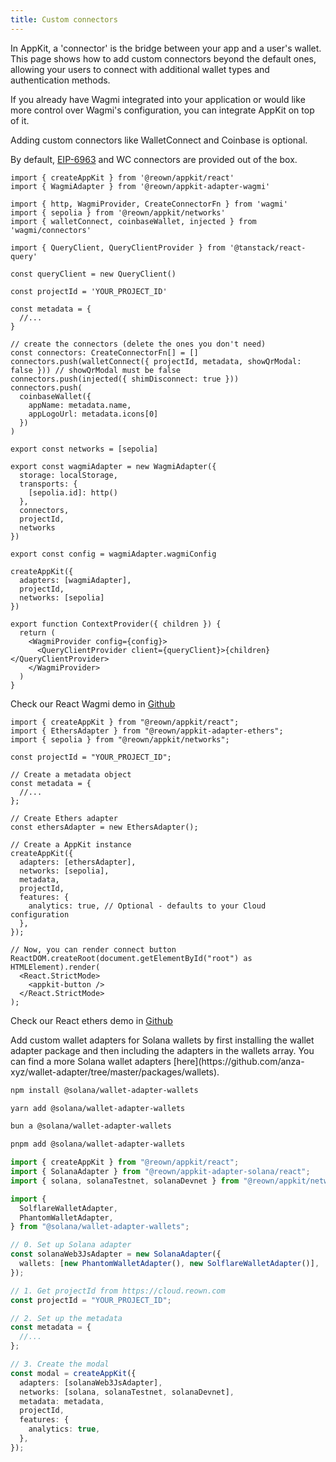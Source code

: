 ```yaml
---
title: Custom connectors
---
```


In AppKit, a 'connector' is the bridge between your app and a user's wallet. This page shows how to add custom connectors beyond the default ones, allowing your users to connect with additional wallet types and authentication methods.

<Tabs>

<Tab title="Wagmi">

If you already have Wagmi integrated into your application or would like more control over Wagmi's configuration, you can integrate AppKit on top of it.

Adding custom connectors like WalletConnect and Coinbase is optional.

By default, [EIP-6963](https://eips.ethereum.org/EIPS/eip-6963) and WC connectors are provided out of the box.

```tsx
import { createAppKit } from '@reown/appkit/react'
import { WagmiAdapter } from '@reown/appkit-adapter-wagmi'

import { http, WagmiProvider, CreateConnectorFn } from 'wagmi'
import { sepolia } from '@reown/appkit/networks'
import { walletConnect, coinbaseWallet, injected } from 'wagmi/connectors'

import { QueryClient, QueryClientProvider } from '@tanstack/react-query'

const queryClient = new QueryClient()

const projectId = 'YOUR_PROJECT_ID'

const metadata = {
  //...
}

// create the connectors (delete the ones you don't need)
const connectors: CreateConnectorFn[] = []
connectors.push(walletConnect({ projectId, metadata, showQrModal: false })) // showQrModal must be false
connectors.push(injected({ shimDisconnect: true }))
connectors.push(
  coinbaseWallet({
    appName: metadata.name,
    appLogoUrl: metadata.icons[0]
  })
)

export const networks = [sepolia]

export const wagmiAdapter = new WagmiAdapter({
  storage: localStorage,
  transports: {
    [sepolia.id]: http()
  },
  connectors,
  projectId,
  networks
})

export const config = wagmiAdapter.wagmiConfig

createAppKit({
  adapters: [wagmiAdapter],
  projectId,
  networks: [sepolia]
})

export function ContextProvider({ children }) {
  return (
    <WagmiProvider config={config}>
      <QueryClientProvider client={queryClient}>{children}</QueryClientProvider>
    </WagmiProvider>
  )
}
```

Check our React Wagmi demo in [Github](https://github.com/reown-com/appkit-web-examples/)

</Tab>
<Tab title="Ethers">

```tsx
import { createAppKit } from "@reown/appkit/react";
import { EthersAdapter } from "@reown/appkit-adapter-ethers";
import { sepolia } from "@reown/appkit/networks";

const projectId = "YOUR_PROJECT_ID";

// Create a metadata object
const metadata = {
  //...
};

// Create Ethers adapter
const ethersAdapter = new EthersAdapter();

// Create a AppKit instance
createAppKit({
  adapters: [ethersAdapter],
  networks: [sepolia],
  metadata,
  projectId,
  features: {
    analytics: true, // Optional - defaults to your Cloud configuration
  },
});

// Now, you can render connect button
ReactDOM.createRoot(document.getElementById("root") as HTMLElement).render(
  <React.StrictMode>
    <appkit-button />
  </React.StrictMode>
);
```

Check our React ethers demo in [Github](https://github.com/reown-com/appkit-web-examples/)

</Tab>
<Tab title="Solana">
Add custom wallet adapters for Solana wallets by first installing the wallet adapter package and then including the adapters in the wallets array. You can find a more Solana wallet adapters [here](https://github.com/anza-xyz/wallet-adapter/tree/master/packages/wallets).

<CodeGroup>

```bash npm
npm install @solana/wallet-adapter-wallets
```

```bash Yarn
yarn add @solana/wallet-adapter-wallets
```

```bash Bun
bun a @solana/wallet-adapter-wallets
```

```bash pnpm
pnpm add @solana/wallet-adapter-wallets
```
</CodeGroup>

```ts
import { createAppKit } from "@reown/appkit/react";
import { SolanaAdapter } from "@reown/appkit-adapter-solana/react";
import { solana, solanaTestnet, solanaDevnet } from "@reown/appkit/networks";

import {
  SolflareWalletAdapter,
  PhantomWalletAdapter,
} from "@solana/wallet-adapter-wallets";

// 0. Set up Solana adapter
const solanaWeb3JsAdapter = new SolanaAdapter({
  wallets: [new PhantomWalletAdapter(), new SolflareWalletAdapter()],
});

// 1. Get projectId from https://cloud.reown.com
const projectId = "YOUR_PROJECT_ID";

// 2. Set up the metadata
const metadata = {
  //...
};

// 3. Create the modal
const modal = createAppKit({
  adapters: [solanaWeb3JsAdapter],
  networks: [solana, solanaTestnet, solanaDevnet],
  metadata: metadata,
  projectId,
  features: {
    analytics: true,
  },
});
```

</Tab>

</Tabs>
